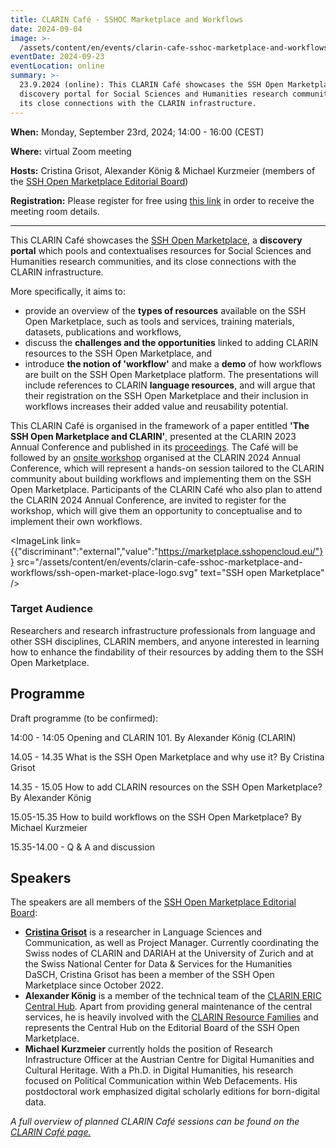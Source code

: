 ```yaml
---
title: CLARIN Café - SSHOC Marketplace and Workflows
date: 2024-09-04
image: >-
  /assets/content/en/events/clarin-cafe-sshoc-marketplace-and-workflows/image.png
eventDate: 2024-09-23
eventLocation: online
summary: >-
  23.9.2024 (online): This CLARIN Café showcases the SSH Open Marketplace, a
  discovery portal for Social Sciences and Humanities research communities, and
  its close connections with the CLARIN infrastructure.
---
```

**When:** Monday, September 23rd, 2024; 14:00 - 16:00 (CEST)

**Where:** virtual Zoom meeting

**Hosts:** Cristina Grisot, Alexander König & Michael Kurzmeier (members of the [SSH Open Marketplace Editorial Board](https://www.dariah.eu/2022/11/14/whos-behind-the-ssh-open-marketplace-a-sneak-preview-of-the-new-members-in-the-ssh-open-marketplace-editorial-board/))

**Registration:** Please register for free using [this link](https://forms.gle/yiiCbLYotpjZRVsy5) in order to receive the meeting room details.

---

This CLARIN Café showcases the [SSH Open Marketplace](https://marketplace.sshopencloud.eu/), a **discovery portal** which pools and contextualises resources for Social Sciences and Humanities research communities, and its close connections with the CLARIN infrastructure.

More specifically, it aims to:

- provide an overview of the **types of resources** available on the SSH Open Marketplace, such as tools and services, training materials, datasets, publications and workflows,
- discuss the **challenges and the opportunities** linked to adding CLARIN resources to the SSH Open Marketplace, and
- introduce **the notion of 'workflow'** and make a **demo** of how workflows are built on the SSH Open Marketplace platform. The presentations will include references to CLARIN **language resources**, and will argue that their registration on the SSH Open Marketplace and their inclusion in workflows increases their added value and reusability potential.

This CLARIN Café is organised in the framework of a paper entitled **'The SSH Open Marketplace and CLARIN'**, presented at the CLARIN 2023 Annual Conference and published in its [proceedings](https://office.clarin.eu/v/CE-2023-2328_CLARIN2023_ConferenceProceedings.pdf). The Café will be followed by an [onsite workshop](https://www.clarin.eu/event/2024/creating-clarin-workflow-ssh-open-marketplace-clarin2024) organised at the CLARIN 2024 Annual Conference, which will represent a hands-on session tailored to the CLARIN community about building workflows and implementing them on the SSH Open Marketplace. Participants of the CLARIN Café who also plan to attend the CLARIN 2024 Annual Conference, are invited to register for the workshop, which will give them an opportunity to conceptualise and to implement their own workflows.

<ImageLink link={{"discriminant":"external","value":"https://marketplace.sshopencloud.eu/"}} src="/assets/content/en/events/clarin-cafe-sshoc-marketplace-and-workflows/ssh-open-market-place-logo.svg" text="SSH open Marketplace" />

### Target Audience

Researchers and research infrastructure professionals from language and other SSH disciplines, CLARIN members, and anyone interested in learning how to enhance the findability of their resources by adding them to the SSH Open Marketplace.

## **Programme**

Draft programme (to be confirmed):

14:00 - 14:05 Opening and CLARIN 101. By Alexander König (CLARIN)

14.05 - 14.35 What is the SSH Open Marketplace and why use it? By Cristina Grisot

14.35 - 15.05 How to add CLARIN resources on the SSH Open Marketplace? By Alexander König

15.05-15.35 How to build workflows on the SSH Open Marketplace? By Michael Kurzmeier

15.35-14.00 - Q & A and discussion

## Speakers

The speakers are all members of the [SSH Open Marketplace Editorial Board](https://www.dariah.eu/2022/11/14/whos-behind-the-ssh-open-marketplace-a-sneak-preview-of-the-new-members-in-the-ssh-open-marketplace-editorial-board/):

* [**Cristina Grisot**](https://cristinagrisot.com/) is a researcher in Language Sciences and Communication, as well as Project Manager. Currently coordinating the Swiss nodes of CLARIN and DARIAH at the University of Zurich and at the Swiss National Center for Data & Services for the Humanities DaSCH, Cristina Grisot has been a member of the SSH Open Marketplace since October 2022.
* **Alexander König** is a member of the technical team of the [CLARIN ERIC Central Hub](https://www.clarin.eu/governance/clarin-office). Apart from providing general maintenance of the central services, he is heavily involved with the [CLARIN Resource Families](https://www.clarin.eu/resource-families) and represents the Central Hub on the Editorial Board of the SSH Open Marketplace.
* **Michael Kurzmeier** currently holds the position of Research Infrastructure Officer at the Austrian Centre for Digital Humanities and Cultural Heritage. With a Ph.D. in Digital Humanities, his research focused on Political Communication within Web Defacements. His postdoctoral work emphasized digital scholarly editions for born-digital data.

*A full overview of planned CLARIN Café sessions can be found on the [CLARIN Café page.](https://www.clarin.eu/content/clarin-cafe)*
